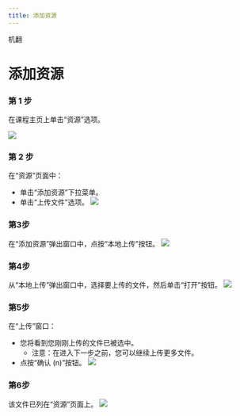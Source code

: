 ```yaml
--- 
title: 添加资源 
--- 
```



机翻
# 添加资源 

 ### 第 1 步 
 在课程主页上单击“资源”选项。 

![](/img/ulearning/teacher/resource01.png)
 
 ### 第 2 步 
 在“资源”页面中： 
 - 单击“添加资源”下拉菜单。 
 - 单击“上传文件”选项。 
![](/img/ulearning/teacher/resource02.png)

 ### 第3步 
 在“添加资源”弹出窗口中，点按“本地上传”按钮。 
![](/img/ulearning/teacher/resource03.png)

 ### 第4步 
 从“本地上传”弹出窗口中，选择要上传的文件，然后单击“打开”按钮。 
![](/img/ulearning/teacher/resource04.png)
 
 ### 第5步 
 在“上传”窗口： 
 - 您将看到您刚刚上传的文件已被选中。 
     - 注意：在进入下一步之前，您可以继续上传更多文件。 
 - 点按“确认 (n)”按钮。 
![](/img/ulearning/teacher/resource05.png) 

 ### 第6步 
 该文件已列在“资源”页面上。 
![](/img/ulearning/teacher/resource06.png)
